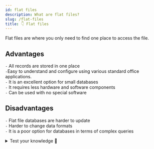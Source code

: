 ```yaml
---
id: flat files
description: What are flat files?
slug: /flat-files
title: 👇 Flat files
---
```


Flat files are where you only need to find one place to access the file. 


## Advantages
`-` All records are stored in one place <br />
`-`Easy to understand and configure using various standard office applications. <br />
`-` It is an excellent option for small databases <br />
`-` It requires less hardware and software components <br />
`-` Can be used with no special software <br />


## Disadvantages
`-` Flat file databases are harder to update <br />
`-` Harder to change data formats <br />
`-` It is a poor option for databases in terms of complex queries <br />

<details>
  <summary>Test your knowledge 🧠</summary>

<iframe src="https://quizlet.com/695912248/match/embed?i=3loczc&x=1jj1" height="500" width="100%"></iframe>

</details>
